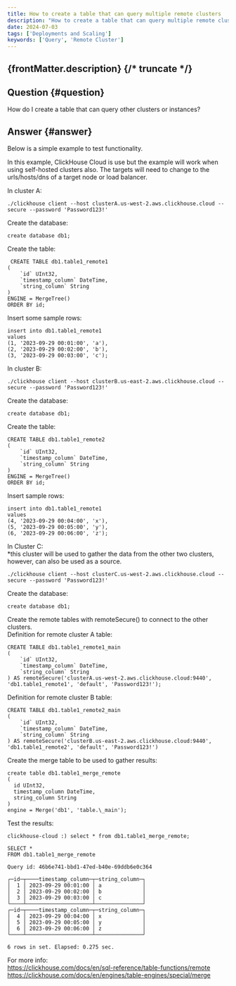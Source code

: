 ```yaml
---
title: How to create a table that can query multiple remote clusters
description: "How to create a table that can query multiple remote clusters"
date: 2024-07-03
tags: ['Deployments and Scaling']
keywords: ['Query', 'Remote Cluster']
---
```


{frontMatter.description}
{/* truncate */}
---

## Question {#question}

How do I create a table that can query other clusters or instances?

## Answer {#answer}

Below is a simple example to test functionality.  

In this example, ClickHouse Cloud is use but the example will work when using self-hosted clusters also. 
The targets will need to change to the urls/hosts/dns of a target node or load balancer.

In cluster A:
```
./clickhouse client --host clusterA.us-west-2.aws.clickhouse.cloud --secure --password 'Password123!'
```

Create the database:
```
create database db1;
```

Create the table:
```
 CREATE TABLE db1.table1_remote1
(
    `id` UInt32,
    `timestamp_column` DateTime,
    `string_column` String
)
ENGINE = MergeTree()
ORDER BY id;
```

Insert some sample rows:
```
insert into db1.table1_remote1
values
(1, '2023-09-29 00:01:00', 'a'),
(2, '2023-09-29 00:02:00', 'b'),
(3, '2023-09-29 00:03:00', 'c');
```

In cluster B:
```
./clickhouse client --host clusterB.us-east-2.aws.clickhouse.cloud --secure --password 'Password123!'
```

Create the database:
```
create database db1;
```

Create the table:
```
CREATE TABLE db1.table1_remote2
(
    `id` UInt32,
    `timestamp_column` DateTime,
    `string_column` String
)
ENGINE = MergeTree()
ORDER BY id;
```

Insert sample rows:
```
insert into db1.table1_remote1
values
(4, '2023-09-29 00:04:00', 'x'),
(5, '2023-09-29 00:05:00', 'y'),
(6, '2023-09-29 00:06:00', 'z');
```

In Cluster C:  
*this cluster will be used to gather the data from the other two clusters, however, can also be used as a source.
```
./clickhouse client --host clusterC.us-west-2.aws.clickhouse.cloud --secure --password 'Password123!'
```

Create the database:
```
create database db1;
```

Create the remote tables with remoteSecure() to connect to the other clusters.  
Definition for remote cluster A table:
```
CREATE TABLE db1.table1_remote1_main
(
    `id` UInt32,
    `timestamp_column` DateTime,
    `string_column` String
) AS remoteSecure('clusterA.us-west-2.aws.clickhouse.cloud:9440', 'db1.table1_remote1', 'default', 'Password123!');
```

Definition for remote cluster B table:
```
CREATE TABLE db1.table1_remote2_main
(
    `id` UInt32,
    `timestamp_column` DateTime,
    `string_column` String
) AS remoteSecure('clusterB.us-east-2.aws.clickhouse.cloud:9440', 'db1.table1_remote2', 'default', 'Password123!')
```

Create the merge table to be used to gather results:
```
create table db1.table1_merge_remote
(
  id UInt32,
  timestamp_column DateTime,
  string_column String
)
engine = Merge('db1', 'table.\_main');
```

Test the results:
```
clickhouse-cloud :) select * from db1.table1_merge_remote;

SELECT *
FROM db1.table1_merge_remote

Query id: 46b6e741-bbd1-47ed-b40e-69ddb6e0c364

┌─id─┬────timestamp_column─┬─string_column─┐
│  1 │ 2023-09-29 00:01:00 │ a             │
│  2 │ 2023-09-29 00:02:00 │ b             │
│  3 │ 2023-09-29 00:03:00 │ c             │
└────┴─────────────────────┴───────────────┘
┌─id─┬────timestamp_column─┬─string_column─┐
│  4 │ 2023-09-29 00:04:00 │ x             │
│  5 │ 2023-09-29 00:05:00 │ y             │
│  6 │ 2023-09-29 00:06:00 │ z             │
└────┴─────────────────────┴───────────────┘

6 rows in set. Elapsed: 0.275 sec. 
```

For more info:  
https://clickhouse.com/docs/en/sql-reference/table-functions/remote  
https://clickhouse.com/docs/en/engines/table-engines/special/merge  